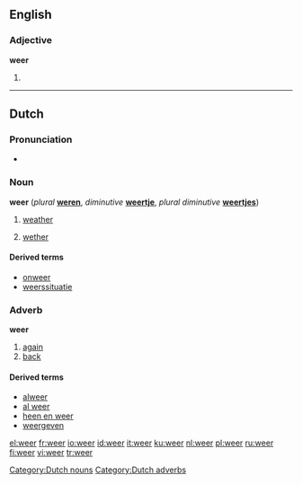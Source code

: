 ==English==

===Adjective===
'''weer'''

# {{comparative of|[[wee]]|lang=English|POS=adjective}}

----

==Dutch==

===Pronunciation===
*{{IPA|/weːr/}}

===Noun===
'''weer'''  (''plural'' '''[[weren]]''', ''diminutive'' '''[[weertje]]''', ''plural diminutive'' '''[[weertjes]]''')

# {{n}} [[weather]]
# {{m}} [[wether]]

====Derived terms====
*[[onweer]]
*[[weerssituatie]]

===Adverb===
'''weer'''

# [[again]]
# [[back]]

====Derived terms====
*[[alweer]]
*[[al weer]]
*[[heen en weer]]
*[[weergeven]]

[[Category:Dutch nouns]]
[[Category:Dutch adverbs]]

[[el:weer]]
[[fr:weer]]
[[io:weer]]
[[id:weer]]
[[it:weer]]
[[ku:weer]]
[[nl:weer]]
[[pl:weer]]
[[ru:weer]]
[[fi:weer]]
[[vi:weer]]
[[tr:weer]]